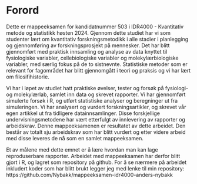 # Forord {.unnumbered}

Dette er mappeeksamen for kandidatnummer 503 i IDR4000 - Kvantitativ metode og statistikk høsten 2024. Gjennom dette studiet har vi som studenter lært om kvantitativ forskningsmetodikk i alle stadier i planlegging og gjennomføring av forskningsprosjekt på mennesker. Det har blitt gjennomført med praktisk innsamling og analyse av data knyttet til fysiologiske variabler, cellebiologiske variabler og molekylærbiologiske variabler, med særlig fokus på de to sistnevnte. Statistiske metoder som er relevant for fagområdet har blitt gjennomgått i teori og praksis og vi har lært om filosifihistorie. 

Vi har i løpet av studiet hatt praktiske øvelser, tester og forsøk på fysiologi- og molekylærlab, samlet inn data og skrevet rapporter. Vi har gjennomført simulerte forsøk i R, og utført statistiske analyser og beregninger ut fra simuleringen. Vi har analysert og vurdert forskningsartikler, og skrevet vår egen artikkel ut fra tidligere datainnsamlinger. Disse forskjellige undervisningsmetodene har vært etterfulgt av innlevering av rapporter og arbeidskrav. Denne mappeeksamenen er resultatet av dette arbeidet. Den består av totalt sju arbeidskrav som har blitt vurdert og etter videre arbeid med disse leveres de nå som en samlet mappeeksamen. 

Et av målene med dette emnet er å lære hvordan man kan lage reproduserbare rapporter. Arbeidet med mappeeksamen har derfor blitt gjort i R, og lagret som repository på github. For å se nærmere på arbeidet inkludert koder som har blitt brukt legger jeg med lenke til min repository: https://github.com/Nybakk/mappeeksamen-idr4000-anders-nybakk 